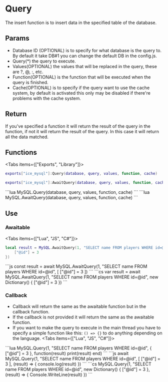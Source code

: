 
# Query
The insert function is to insert data in the specified table of the database.

## Params
- Database ID (OPTIONAL) is to specify for what database is the query to. By default it take DB#1 you can change the default DB in the config.js.
- Query(*) the query to execute.
- Values(OPTIONAL) the values that will be replaced in the query, these are ?, @, :, etc.
- Function(OPTIONAL) is the function that will be executed when the query is finished.
- Cache(OPTIONAL) is to specify if the query want to use the cache system, by default is activated this only may be disabled if there're problems with the cache system.

## Return
If you've specified a function it will return the result of the query in the function, if not it will return the result of the query.
In this case it will return all the data matched.

## Functions
<Tabs items={["Exports", "Library"]}>
<Tab>
```lua
exports["ice_mysql"]:Query(database, query, values, function, cache)
```
```lua
exports["ice_mysql"]:AwaitQuery(database, query, values, function, cache)
```
</Tab>
<Tab>
```lua
MySQL.Query(database, query, values, function, cache)
```
```lua
MySQL.AwaitQuery(database, query, values, function, cache)
```
</Tab>
</Tabs>

## Use
### Awaitable
<Tabs items={["Lua", "JS", "C#"]}>
<Tab>
```lua
local result = MySQL.AwaitQuery(1, "SELECT name FROM players WHERE id=@id", {
    ["@id"] = 3
})
```
</Tab>
<Tab>
```js
const result = await MySQL.AwaitQuery(1, "SELECT name FROM players WHERE id=@id", [
    ["@id"] = 3
])
```
</Tab>
<Tab>
```cs
var result = await MySQL.AwaitQuery(1, "SELECT name FROM players WHERE id=@id", new Dictionary<string, object>() {
    ["@id"] = 3
})
```
</Tab>
</Tabs>

### Callback
- Callback will return the same as the awaitable function but in the callback function.
- If the callback is not provided it will return the same as the awaitable function.
- If you want to make the query to execute in the main thread you have to specify a simple function like this: `() => {}` to do anything depending on the language.
<Tabs items={["Lua", "JS", "C#"]}>
<Tab>
```lua
MySQL.Query(1, "SELECT name FROM players WHERE id=@id", {
    ["@id"] = 3
}, function(result)
    print(result)
end)
```
</Tab>
<Tab>
```js
await MySQL.Query(1, "SELECT name FROM players WHERE id=@id", [
    ["@id"] = 3
], (result) => {
    console.log(result)
})
```
</Tab>
<Tab>
```cs
MySQL.Query(1, "SELECT name FROM players WHERE id=@id", new Dictionary<string, object>() {
    ["@id"] = 3
}, (result) => {
    Console.WriteLine(result)
})
```
</Tab>
</Tabs>